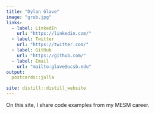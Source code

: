 ```yaml
---
title: "Dylan Glave"
image: "grub.jpg"
links:
  - label: LinkedIn
    url: "https://linkedin.com/"
  - label: Twitter
    url: "https://twitter.com/"
  - label: GitHub
    url: "https://github.com/"
  - label: Email
    url: "mailto:glave@ucsb.edu"
output:
  postcards::jolla

site: distill::distill_website
---
```

 
  On this site, I share code examples from my MESM career. 
  



